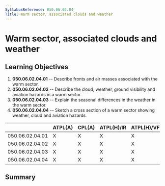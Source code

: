 ```yaml
---
SyllabusReference: 050.06.02.04
Title: Warm sector, associated clouds and weather
---
```


# Warm sector, associated clouds and weather

## Learning Objectives

1.  **050.06.02.04.01** -- Describe fronts and air masses associated with the
    warm sector.
2.  **050.06.02.04.02** -- Describe the cloud, weather, ground visibility and
    aviation hazards in a warm sector.
3.  **050.06.02.04.03** -- Explain the seasonal differences in the weather in
    the warm sector.
4.  **050.06.02.04.04** -- Sketch a cross section of a warm sector showing
    weather, cloud and aviation hazards.

|                 | ATPL(A) | CPL(A) | ATPL(H)/IR | ATPL(H)/VFR | CPL(H) | IR  | CBIR(A) |
| --------------- | ------- | ------ | ---------- | ----------- | ------ | --- | ------- |
| 050.06.02.04.01 | X       | X      | X          | X           | X      | X   | X       |
| 050.06.02.04.02 | X       | X      | X          | X           | X      | X   | X       |
| 050.06.02.04.03 | X       | X      | X          | X           | X      | X   | X       |
| 050.06.02.04.04 | X       | X      | X          | X           | X      | X   | X       |

## Summary
